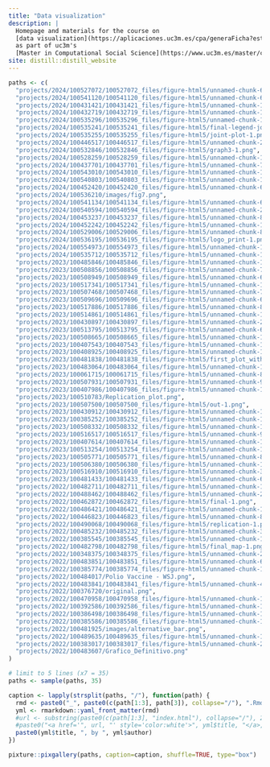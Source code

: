```yaml
---
title: "Data visualization"
description: |
  Homepage and materials for the course on
  [data visualization](https://aplicaciones.uc3m.es/cpa/generaFicha?est=375&asig=19139&idioma=2),
  as part of uc3m's
  [Master in Computational Social Science](https://www.uc3m.es/master/computational-social-science)
site: distill::distill_website
---
```


```r
paths <- c(
  "projects/2024/100527072/100527072_files/figure-html5/unnamed-chunk-6-1.png",
  "projects/2024/100541120/100541120_files/figure-html5/unnamed-chunk-6-1.png",
  "projects/2024/100431421/100431421_files/figure-html5/unnamed-chunk-10-1.png",
  "projects/2024/100432719/100432719_files/figure-html5/unnamed-chunk-13-1.png",
  "projects/2024/100535296/100535296_files/figure-html5/unnamed-chunk-15-1.png",
  "projects/2024/100535241/100535241_files/figure-html5/final-legend-joinplot-1.png",
  "projects/2024/100535255/100535255_files/figure-html5/joint-plot-1.png",
  "projects/2024/100446517/100446517_files/figure-html5/unnamed-chunk-20-1.png",
  "projects/2024/100532846/100532846_files/figure-html5/graph3-1.png",
  "projects/2024/100528259/100528259_files/figure-html5/unnamed-chunk-16-1.png",
  "projects/2024/100437701/100437701_files/figure-html5/unnamed-chunk-7-1.png",
  "projects/2024/100543010/100543010_files/figure-html5/unnamed-chunk-12-1.png",
  "projects/2024/100540803/100540803_files/figure-html5/unnamed-chunk-13-1.png",
  "projects/2024/100452420/100452420_files/figure-html5/unnamed-chunk-6-1.png",
  "projects/2024/100536210/images/fig7.png",
  "projects/2024/100541134/100541134_files/figure-html5/unnamed-chunk-6-2.png",
  "projects/2024/100540594/100540594_files/figure-html5/unnamed-chunk-26-1.png",
  "projects/2024/100453237/100453237_files/figure-html5/unnamed-chunk-8-1.png",
  "projects/2024/100452242/100452242_files/figure-html5/unnamed-chunk-13-1.png",
  "projects/2024/100529006/100529006_files/figure-html5/unnamed-chunk-8-1.png",
  "projects/2024/100536195/100536195_files/figure-html5/logo_print-1.png",
  "projects/2024/100554973/100554973_files/figure-html5/unnamed-chunk-14-1.png",
  "projects/2024/100535712/100535712_files/figure-html5/unnamed-chunk-17-1.png",
  "projects/2023/100485846/100485846_files/figure-html5/unnamed-chunk-13-1.png",
  "projects/2023/100508856/100508856_files/figure-html5/unnamed-chunk-7-1.png",
  "projects/2023/100508949/100508949_files/figure-html5/unnamed-chunk-6-2.png",
  "projects/2023/100517341/100517341_files/figure-html5/unnamed-chunk-14-1.png",
  "projects/2023/100507468/100507468_files/figure-html5/unnamed-chunk-7-1.png",
  "projects/2023/100509696/100509696_files/figure-html5/unnamed-chunk-6-1.png",
  "projects/2023/100517886/100517886_files/figure-html5/unnamed-chunk-8-1.png",
  "projects/2023/100514861/100514861_files/figure-html5/unnamed-chunk-12-1.png",
  "projects/2023/100430897/100430897_files/figure-html5/unnamed-chunk-22-1.png",
  "projects/2023/100513795/100513795_files/figure-html5/unnamed-chunk-6-1.png",
  "projects/2023/100508665/100508665_files/figure-html5/unnamed-chunk-12-1.png",
  "projects/2023/100407543/100407543_files/figure-html5/unnamed-chunk-10-1.png",
  "projects/2023/100408925/100408925_files/figure-html5/unnamed-chunk-19-1.png",
  "projects/2023/100481838/100481838_files/figure-html5/first_plot_with_shadow-1.png",
  "projects/2023/100483064/100483064_files/figure-html5/unnamed-chunk-13-1.png",
  "projects/2023/100061715/100061715_files/figure-html5/unnamed-chunk-8-1.png",
  "projects/2023/100507931/100507931_files/figure-html5/unnamed-chunk-9-1.png",
  "projects/2023/100407986/100407986_files/figure-html5/unnamed-chunk-15-1.png",
  "projects/2023/100510783/Replication_plot.png",
  "projects/2023/100507500/100507500_files/figure-html5/out-1.png",
  "projects/2023/100430912/100430912_files/figure-html5/unnamed-chunk-14-1.png",
  "projects/2023/100385252/100385252_files/figure-html5/unnamed-chunk-15-1.png",
  "projects/2023/100508332/100508332_files/figure-html5/unnamed-chunk-16-1.png",
  "projects/2023/100516517/100516517_files/figure-html5/unnamed-chunk-9-1.png",
  "projects/2023/100407614/100407614_files/figure-html5/unnamed-chunk-11-1.png",
  "projects/2023/100513254/100513254_files/figure-html5/unnamed-chunk-15-1.png",
  "projects/2023/100505771/100505771_files/figure-html5/unnamed-chunk-8-1.png",
  "projects/2023/100506380/100506380_files/figure-html5/unnamed-chunk-12-1.png",
  "projects/2023/100516910/100516910_files/figure-html5/unnamed-chunk-3-1.png",
  "projects/2023/100481433/100481433_files/figure-html5/unnamed-chunk-6-1.png",
  "projects/2022/100482711/100482711_files/figure-html5/unnamed-chunk-1-1.png",
  "projects/2022/100488462/100488462_files/figure-html5/unnamed-chunk-25-1.png",
  "projects/2022/100462872/100462872_files/figure-html5/final-1.png",
  "projects/2022/100486421/100486421_files/figure-html5/unnamed-chunk-11-1.png",
  "projects/2022/100446823/100446823_files/figure-html5/unnamed-chunk-8-1.png",
  "projects/2022/100490068/100490068_files/figure-html5/replication-1.png",
  "projects/2022/100485232/100485232_files/figure-html5/unnamed-chunk-3-1.png",
  "projects/2022/100385545/100385545_files/figure-html5/unnamed-chunk-14-1.png",
  "projects/2022/100482798/100482798_files/figure-html5/final_map-1.png",
  "projects/2022/100348375/100348375_files/figure-html5/unnamed-chunk-21-1.png",
  "projects/2022/100483851/100483851_files/figure-html5/unnamed-chunk-6-1.png",
  "projects/2022/100385774/100385774_files/figure-html5/unnamed-chunk-13-1.png",
  "projects/2022/100484017/Polio Vaccine - WSJ.png",
  "projects/2022/100483841/100483841_files/figure-html5/unnamed-chunk-4-1.png",
  "projects/2022/100376720/original.png",
  "projects/2022/100470958/100470958_files/figure-html5/unnamed-chunk-12-1.png",
  "projects/2022/100392586/100392586_files/figure-html5/unnamed-chunk-14-1.png",
  "projects/2022/100386498/100386498_files/figure-html5/unnamed-chunk-17-1.png",
  "projects/2022/100385586/100385586_files/figure-html5/unnamed-chunk-14-1.png",
  "projects/2022/100481925/images/alternative_bar.png",
  "projects/2022/100489635/100489635_files/figure-html5/unnamed-chunk-13-1.png",
  "projects/2022/100383017/100383017_files/figure-html5/unnamed-chunk-29-1.png",
  "projects/2022/100483607/Grafico_Definitivo.png"
)

# limit to 5 lines (x7 = 35)
paths <- sample(paths, 35)

caption <- lapply(strsplit(paths, "/"), function(path) {
  rmd <- paste0("_", paste0(c(path[1:3], path[3]), collapse="/"), ".Rmd")
  yml <- rmarkdown::yaml_front_matter(rmd)
  #url <- substring(paste0(c(path[1:3], "index.html"), collapse="/"), 2)
  #paste0("<a href='", url, "' style='color:white'>", yml$title, "</a>, by ", yml$author)
  paste0(yml$title, ", by ", yml$author)
})

pixture::pixgallery(paths, caption=caption, shuffle=TRUE, type="box")
```
